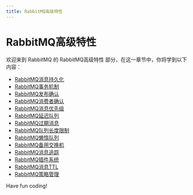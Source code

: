 ```yaml
---
title: RabbitMQ高级特性
---
```


# RabbitMQ高级特性

欢迎来到 RabbitMQ 的 RabbitMQ高级特性 部分，在这一章节中，你将学到以下内容：

- [RabbitMQ消息持久化](./0-rabbitmq-message-persistence.mdx)
- [RabbitMQ事务机制](./1-rabbitmq-transaction-mechanism.mdx)
- [RabbitMQ发布确认](./2-rabbitmq-release-confirmation.mdx)
- [RabbitMQ消费者确认](./3-rabbitmq-consumer-confirmation.mdx)
- [RabbitMQ消息优先级](./4-rabbitmq-message-priority.mdx)
- [RabbitMQ延迟队列](./5-rabbitmq-delay-queue.mdx)
- [RabbitMQ过期消息](./6-rabbitmq-expiration-message.mdx)
- [RabbitMQ队列长度限制](./7-rabbitmq-queue-length-limit.mdx)
- [RabbitMQ懒惰队列](./8-rabbitmq-lazy-queue.mdx)
- [RabbitMQ备用交换机](./9-rabbitmq-standby-switch.mdx)
- [RabbitMQ消息追踪](./10-rabbitmq-message-tracking.mdx)
- [RabbitMQ插件系统](./11-rabbitmq-plugin-system.mdx)
- [RabbitMQ消息TTL](./12-rabbitmq-message-ttl.mdx)
- [RabbitMQ策略管理](./13-rabbitmq-policy-management.mdx)

Have fun coding!